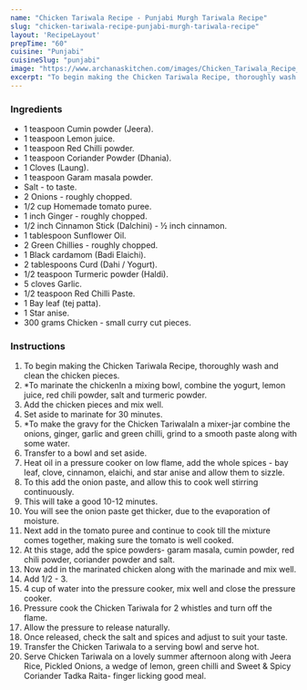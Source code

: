 ---
name: "Chicken Tariwala Recipe - Punjabi Murgh Tariwala Recipe"
slug: "chicken-tariwala-recipe-punjabi-murgh-tariwala-recipe"
layout: 'RecipeLayout'
prepTime: "60"
cuisine: "Punjabi"
cuisineSlug: "punjabi"
image: "https://www.archanaskitchen.com/images/Chicken_Tariwala_Recipe_Punjabi_Murgh_Tariwala_Recipe-1.jpg"
excerpt: "To begin making the Chicken Tariwala Recipe, thoroughly wash and clean the chicken pieces"
---

### Ingredients

- 1 teaspoon Cumin powder (Jeera).
- 1 teaspoon Lemon juice.
- 1 teaspoon Red Chilli powder.
- 1 teaspoon Coriander Powder (Dhania).
- 1 Cloves (Laung).
- 1 teaspoon Garam masala powder.
- Salt - to taste.
- 2 Onions - roughly chopped.
- 1/2 cup Homemade tomato puree.
- 1 inch Ginger - roughly chopped.
- 1/2 inch Cinnamon Stick (Dalchini) - ½ inch cinnamon.
- 1 tablespoon Sunflower Oil.
- 2 Green Chillies - roughly chopped.
- 1 Black cardamom (Badi Elaichi).
- 2 tablespoons Curd (Dahi / Yogurt).
- 1/2 teaspoon Turmeric powder (Haldi).
- 5 cloves Garlic.
- 1/2 teaspoon Red Chilli Paste.
- 1 Bay leaf (tej patta).
- 1 Star anise.
- 300 grams Chicken - small curry cut pieces.

### Instructions

1. To begin making the Chicken Tariwala Recipe, thoroughly wash and clean the chicken pieces.
1. *To marinate the chickenIn a mixing bowl, combine the yogurt, lemon juice, red chili powder, salt and turmeric powder.
1. Add the chicken pieces and mix well.
1. Set aside to marinate for 30 minutes.
1. *To make the gravy for the Chicken TariwalaIn a mixer-jar combine the onions, ginger, garlic and green chilli, grind to a smooth paste along with some water.
1. Transfer to a bowl and set aside.
1. Heat oil in a pressure cooker on low flame, add the whole spices - bay leaf,  clove, cinnamon, elaichi, and star anise and allow them to sizzle.
1. To this add the onion paste, and allow this to cook well stirring continuously.
1. This will take a good 10-12 minutes.
1. You will see the onion paste get thicker, due to the evaporation of moisture.
1. Next add in the tomato puree and continue to cook till the mixture comes together, making sure the tomato is well cooked.
1. At this stage, add the spice powders- garam masala, cumin powder, red chili powder, coriander powder and salt.
1. Now add in the marinated chicken along with the marinade and mix well.
1. Add 1/2 - 3.
1. 4 cup of water into the pressure cooker, mix well and close the pressure cooker.
1. Pressure cook the Chicken Tariwala for 2 whistles and turn off the flame.
1. Allow the pressure to release naturally.
1. Once released, check the salt and spices and adjust to suit your taste.
1. Transfer the Chicken Tariwala to a serving bowl and serve hot.
1. Serve Chicken Tariwala on a lovely summer afternoon along with Jeera Rice, Pickled Onions, a wedge of lemon, green chilli and Sweet & Spicy Coriander Tadka Raita- finger licking good meal.
